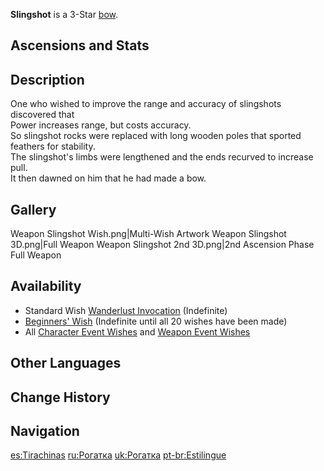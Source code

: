 {{Weapon Infobox
|id             = 15304
|image          = <gallery>
Weapon Slingshot.png|Base
Weapon Slingshot 2nd.png|2nd Ascension
</gallery>
|type           = Bow
|releaseDate    = 2020-09-28
|rarity         = 3
|base_atk       = 38
|2nd_stat_type  = CRIT Rate
|2nd_stat       = 6.8%
|passive        = Slingshot
|effect         = If a Normal or Charged Attack hits a target within 0.3s of being fired, increases DMG by (var1)%. Otherwise, decreases DMG by 10%.
|eff_rank1_var1 = 36
|eff_rank2_var1 = 42
|eff_rank3_var1 = 48
|eff_rank4_var1 = 54
|eff_rank5_var1 = 60
|obtain         = Wishes
|eff_att1       = DMG Bonus
}}
{{Description|A bow, despite the name. After countless experiments and improvements to the design, the creator of the ultimate slingshot found himself to have made what was actually a bow.}}
'''Slingshot''' is a 3-Star [[bow]].

==Ascensions and Stats==
{{Weapon Ascensions and Stats
|ascendMat1 = Luminous Sands from Guyun
|ascendMat2 = Lustrous Stone from Guyun
|ascendMat3 = Relic from Guyun
|ascendMat4 = Divine Body from Guyun
|bossMat1   = Hunter's Sacrificial Knife
|bossMat2   = Agent's Sacrificial Knife
|bossMat3   = Inspector's Sacrificial Knife
|commonMat1 = Damaged Mask
|commonMat2 = Stained Mask
|commonMat3 = Ominous Mask
}}

==Description==
One who wished to improve the range and accuracy of slingshots discovered that<br />
Power increases range, but costs accuracy.<br />
So slingshot rocks were replaced with long wooden poles that sported feathers for stability.<br />
The slingshot's limbs were lengthened and the ends recurved to increase pull.<br />
It then dawned on him that he had made a bow.

==Gallery==
<gallery hideaddbutton="true" captionalign="center">
Weapon Slingshot Wish.png|Multi-Wish Artwork
Weapon Slingshot 3D.png|Full Weapon
Weapon Slingshot 2nd 3D.png|2nd Ascension Phase Full Weapon
</gallery>

==Availability==
*Standard Wish [[Wanderlust Invocation]] (Indefinite)
*[[Beginners' Wish]] (Indefinite until all 20 wishes have been made)
*All [[Character Event Wishes]] and [[Weapon Event Wishes]]

==Other Languages==
{{Other Languages
|en      = Slingshot
|zhs     = 弹弓
|zhs_rm  = Dàngōng
|zht     = 彈弓
|zht_rm  = Dàngōng
|zh_tl   = Slingshot
|ja      = 弾弓
|ja_rm   = Danguu
|ja_tl   = Slingshot
|ko      = 탄궁
|ko_rm   = Tangung
|ko_tl   = Pellet Bow
|ko_note = The Bow which use things something like stones, irons, bullets
|es      = Tirachinas
|es_tl   = Slingshot
|fr      = Lance-pierres
|fr_tl   = Slingshot
|ru      = Рогатка
|ru_tl   = Slingshot
|th      = Slingshot
|vi      = Nỏ Kéo
|vi_tl   = Crossbow
|de      = Steinschleuder
|de_tl   = Slingshot
|id      = Slingshot
|pt      = Estilingue
|pt_tl   = Slingshot
}}

==Change History==
{{Change History|1.0}}

==Navigation==
{{Weapon Navbox|type=Bows}}

[[es:Tirachinas]]
[[ru:Рогатка]]
[[uk:Рогатка]]
[[pt-br:Estilingue]]